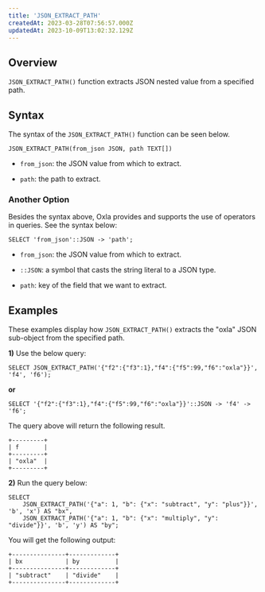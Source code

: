 ```yaml
---
title: 'JSON_EXTRACT_PATH'
createdAt: 2023-03-28T07:56:57.000Z
updatedAt: 2023-10-09T13:02:32.129Z
---
```


## **Overview**

`JSON_EXTRACT_PATH()` function extracts JSON nested value from a specified path.&#x20;

## **Syntax**

The syntax of the `JSON_EXTRACT_PATH()` function can be seen below. 

```pgsql
JSON_EXTRACT_PATH(from_json JSON, path TEXT[])
```

*   `from_json`: the JSON value from which to extract.

*   `path`: the path to extract.

### **Another Option**

Besides the syntax above, Oxla provides and supports the use of operators in queries.  See the syntax below:

```pgsql
SELECT 'from_json'::JSON -> 'path';
```

*   `from_json`: the JSON value from which to extract.

*   `::JSON`:  a symbol that casts the string literal to a JSON type.

*   `path`: key of the field that we want to extract.

## **Examples**

These examples display how `JSON_EXTRACT_PATH()` extracts the "oxla" JSON sub-object from the specified path.&#x20;

**1)** Use the below query:

```pgsql
SELECT JSON_EXTRACT_PATH('{"f2":{"f3":1},"f4":{"f5":99,"f6":"oxla"}}', 'f4', 'f6');
```

**or**

```pgsql
SELECT '{"f2":{"f3":1},"f4":{"f5":99,"f6":"oxla"}}'::JSON -> 'f4' -> 'f6';
```

The query above will return the following result.

```pgsql
+---------+
| f       |
+---------+
| "oxla"  |
+---------+
```

**2)** Run the query below:

```pgsql
SELECT
    JSON_EXTRACT_PATH('{"a": 1, "b": {"x": "subtract", "y": "plus"}}', 'b', 'x') AS "bx",
    JSON_EXTRACT_PATH('{"a": 1, "b": {"x": "multiply", "y": "divide"}}', 'b', 'y') AS "by";
```

You will get the following output:

```pgsql
+---------------+-------------+
| bx            | by          |
+---------------+-------------+
| "subtract"    | "divide"    |
+---------------+-------------+
```

